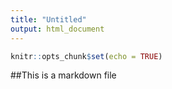 ---
title: "Untitled"
output: html_document
---

```{r setup, include=FALSE}
knitr::opts_chunk$set(echo = TRUE)
```

##This is a markdown file

